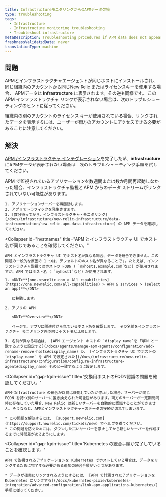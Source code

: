 ```yaml
---
title: InfrastructureモニタリングからのAPMデータ欠損
type: troubleshooting
tags:
  - Infrastructure
  - Infrastructure monitoring troubleshooting
  - Troubleshoot infrastructure
metaDescription: Troubleshooting procedures if APM data does not appear in your infrastructure monitoring UI in New Relic.
freshnessValidatedDate: never
translationType: machine
---
```


## 問題

APMとインフラストラクチャエージェントが同じホストにインストールされ、同じ組織内のアカウントから同じNew Relic <InlinePopover type="licenseKey"/>またはライセンスキーを使用する場合、 APMデータは <DNT>**infrastructure**</DNT> に表示されます。その逆も同様です。 この APM インフラストラクチャ リンクが表示されない場合は、次のトラブルシューティングのヒントに従ってください。

組織内の別のアカウントのライセンス キーが使用されている場合、リンクされたデータを表示するには、ユーザーが両方のアカウントにアクセスできる必要があることに注意してください。

## 解決

[APM /インフラストラクチャ インテグレーション](/docs/infrastructure/new-relic-infrastructure/data-instrumentation/new-relic-apm-data-infrastructure)を完了したが、<DNT>**infrastructure**</DNT> にAPMデータが表示されない場合は、次のトラブルシューティング手順を試してください。

<CollapserGroup>
  <Collapser
    id="restart-app-server"
    title="アプリサーバーを再起動します。"
  >
    APM で監視されているアプリケーションを数週間または数か月間再起動しなかった場合、インフラストラクチャ監視と APM からのデータ ストリームがリンクされていない可能性があります。

    1. アプリケーションサーバーを再起動します。
    2. アプリでトラフィックを発生させます。
    3. [数分待ってから、インフラストラクチャ・モニタリング](/docs/infrastructure/new-relic-infrastructure/data-instrumentation/new-relic-apm-data-infrastructure) の APM データを確認してください。
  </Collapser>

  <Collapser
    id="hostnames"
    title="APM とインフラストラクチャ UI でホスト名が同じであることを確認してください。"
  >
    APM とインフラストラクチャ UI でホスト名が異なる場合、データを統合できません。この問題の一般的な原因の 1 つは、デフォルトのホスト名が異なることです。たとえば、インフラストラクチャ監視ではホストの FQDN ( `myhost1.example.com`など) が使用されますが、APM ではホスト名 ( `myhost1`など) が使用されます。

    1. <DNT>**[one.newrelic.com > All capabilities](https://one.newrelic.com/all-capabilities) > APM & services > (select an app)**</DNT>

       に移動します。

    2. アプリの APM

       <DNT>**Overview**</DNT>

       ページで、アプリに関連付けられているホスト名を確認します。 その名前をインフラストラクチャ モニタリング内の同じホスト名と比較します。

    3. 名前が異なる場合は、 [APM エージェント ホストの `display_name`を FQDN と一致するように設定する](/docs/agents/manage-apm-agents/configuration/add-rename-remove-hosts#display_name) か、 [インフラストラクチャ UI でホストの `display_name` を APM で設定された](/docs/infrastructure/new-relic-infrastructure/configuration/configure-infrastructure-agent#display_name) ものと一致するように設定します。
  </Collapser>

  <Collapser
    id="gap-fqdn-issue"
    title="交換用ホストのFQDN認識の問題を確認してください。"
  >
    APM-Infrastructure の統合が以前は機能していたが停止した場合、サーバーが同じ FQDN を持つ別のサーバーに置き換えられた可能性があります。両方のサーバーが一定期間同時に存在していた場合、New Relic は新しいサーバーを自動的に認識することができません。そうなると、APMとインフラストラクチャーのデータの接続が切れてしまいます。

    * この問題を解決するには、 [support.newrelic.com](https://support.newrelic.com/tickets/new) でヘルプを得てください。
    * この問題を防ぐためには、ダウンした古いサーバーを停止してから新しいサーバーを作成するまでに時間差があるようにします。
  </Collapser>

  <Collapser
    id="gap-fqdn-issue"
    title="Kubernetes の統合手順が完了していることを確認します。"
  >
    APM で監視されるアプリケーションを Kubernetes でホストしている場合は、データをリンクするために完了する必要がある追加の統合手順がいくつかあります。

    * データが確実にリンクされるようにするには、 [APM で計測されたアプリケーションを Kubernetes にリンクする](/docs/kubernetes-pixie/kubernetes-integration/advanced-configuration/link-apm-applications-kubernetes/)手順に従ってください。
  </Collapser>
</CollapserGroup>